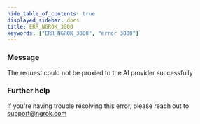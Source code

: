 ```yaml
---
hide_table_of_contents: true
displayed_sidebar: docs
title: ERR_NGROK_3800
keywords: ["ERR_NGROK_3800", "error 3800"]
---
```


### Message

The request could not be proxied to the AI provider successfully

### Further help

If you're having trouble resolving this error, please reach out to [support@ngrok.com](mailto:support@ngrok.com?subject=Help%20with%20ERR_NGROK_3800)
